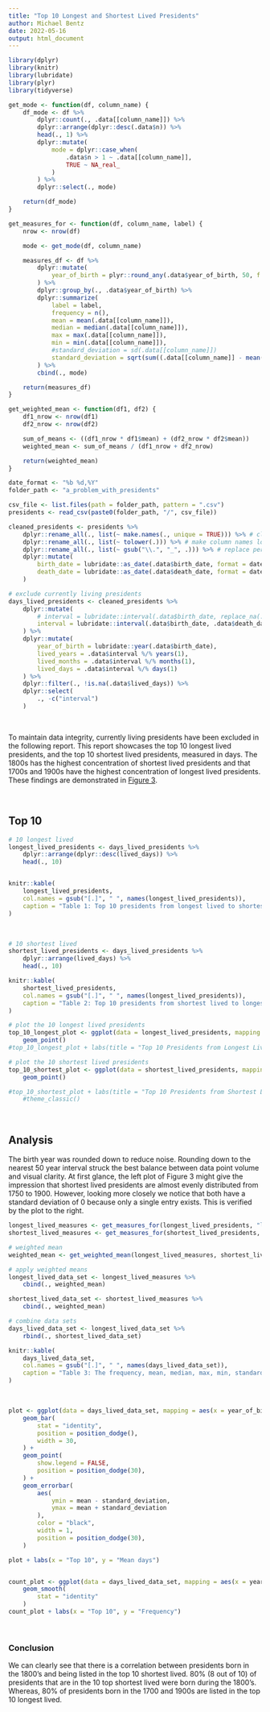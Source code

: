 ```yaml
---
title: "Top 10 Longest and Shortest Lived Presidents"
author: Michael Bentz
date: 2022-05-16
output: html_document
---
```


```r
library(dplyr)
library(knitr)
library(lubridate)
library(plyr)
library(tidyverse)

get_mode <- function(df, column_name) {
    df_mode <- df %>%
        dplyr::count(., .data[[column_name]]) %>%
        dplyr::arrange(dplyr::desc(.data$n)) %>%
        head(., 1) %>%
        dplyr::mutate(
            mode = dplyr::case_when(
                .data$n > 1 ~ .data[[column_name]],
                TRUE ~ NA_real_
            )
        ) %>%
        dplyr::select(., mode)

    return(df_mode)
}

get_measures_for <- function(df, column_name, label) {
    nrow <- nrow(df)

    mode <- get_mode(df, column_name)

    measures_df <- df %>% 
        dplyr::mutate(
            year_of_birth = plyr::round_any(.data$year_of_birth, 50, f = floor)
        ) %>%
        dplyr::group_by(., .data$year_of_birth) %>%
        dplyr::summarize(
            label = label,
            frequency = n(),
            mean = mean(.data[[column_name]]),
            median = median(.data[[column_name]]),
            max = max(.data[[column_name]]),
            min = min(.data[[column_name]]),
            #standard_deviation = sd(.data[[column_name]])
            standard_deviation = sqrt(sum((.data[[column_name]] - mean(.data[[column_name]]))^2 / (nrow - 1)))
        ) %>%
        cbind(., mode)

    return(measures_df)
}

get_weighted_mean <- function(df1, df2) {
    df1_nrow <- nrow(df1)
    df2_nrow <- nrow(df2)

    sum_of_means <- ((df1_nrow * df1$mean) + (df2_nrow * df2$mean))
    weighted_mean <- sum_of_means / (df1_nrow + df2_nrow)

    return(weighted_mean)
}

date_format <- "%b %d,%Y"
folder_path <- "a_problem_with_presidents"

csv_file <- list.files(path = folder_path, pattern = ".csv")
presidents <- read_csv(paste0(folder_path, "/", csv_file))
```

```r
cleaned_presidents <- presidents %>%
    dplyr::rename_all(., list(~ make.names(., unique = TRUE))) %>% # clean column names replacing space (' ') with .
    dplyr::rename_all(., list(~ tolower(.))) %>% # make column names lowercase
    dplyr::rename_all(., list(~ gsub("\\.", "_", .))) %>% # replace period (.) with underscore (_)
    dplyr::mutate(
        birth_date = lubridate::as_date(.data$birth_date, format = date_format), # change to date type
        death_date = lubridate::as_date(.data$death_date, format = date_format) # change to date type
    )

# exclude currently living presidents
days_lived_presidents <- cleaned_presidents %>%
    dplyr::mutate(
        # interval = lubridate::interval(.data$birth_date, replace_na(.data$death_date, lubridate::today())) # precalculate interval
        interval = lubridate::interval(.data$birth_date, .data$death_date) # precalculate interval
    ) %>%
    dplyr::mutate(
        year_of_birth = lubridate::year(.data$birth_date),
        lived_years = .data$interval %/% years(1),
        lived_months = .data$interval %/% months(1),
        lived_days = .data$interval %/% days(1)
    ) %>%
    dplyr::filter(., !is.na(.data$lived_days)) %>%
    dplyr::select(
        ., -c("interval")
    )
```

<br />

To maintain data integrity, currently living presidents have been excluded in the following report. This report showcases the top 10 longest lived presidents, and the top 10 shortest lived presidents, measured in days. The 1800s has the highest concentration of shortest lived presidents and that 1700s and 1900s have the highest concentration of longest lived presidents. These findings are demonstrated in [Figure 3](#analysis).

<br />

## Top 10

```r
# 10 longest lived
longest_lived_presidents <- days_lived_presidents %>%
    dplyr::arrange(dplyr::desc(lived_days)) %>%
    head(., 10)


knitr::kable(
    longest_lived_presidents, 
    col.names = gsub("[.]", " ", names(longest_lived_presidents)),
    caption = "Table 1: Top 10 presidents from longest lived to shortest lived"
)
```

<br />

```r
# 10 shortest lived
shortest_lived_presidents <- days_lived_presidents %>%
    dplyr::arrange(lived_days) %>%
    head(., 10)

knitr::kable(
    shortest_lived_presidents, 
    col.names = gsub("[.]", " ", names(longest_lived_presidents)),
    caption = "Table 2: Top 10 presidents from shortest lived to longest lived"
)

```


```r
# plot the 10 longest lived presidents
top_10_longest_plot <- ggplot(data = longest_lived_presidents, mapping = aes(x = year_of_birth, y = lived_years)) +
    geom_point()
#top_10_longest_plot + labs(title = "Top 10 Presidents from Longest Lived to Shortest Lived", x = "Birth year", y = "Lived years") #+
```

```r


# plot the 10 shortest lived presidents
top_10_shortest_plot <- ggplot(data = shortest_lived_presidents, mapping = aes(x = year_of_birth, y = lived_years)) +
    geom_point()

#top_10_shortest_plot + labs(title = "Top 10 Presidents from Shortest Lived to Longest Lived", x = "Birth year", y = "Lived years") #+
    #theme_classic()
```

<br />

## Analysis
The birth year was rounded down to reduce noise. Rounding down to the nearest 50 year interval struck the best balance between data point volume and visual clarity.  At first glance, the left plot of Figure 3 might give the impression that shortest lived presidents are almost evenly distributed from 1750 to 1900. However, looking more closely we notice that both have a standard deviation of 0 because only a single entry exists. This is verified by the plot to the right. 


```r
longest_lived_measures <- get_measures_for(longest_lived_presidents, "lived_days", "longest_lived")
shortest_lived_measures <- get_measures_for(shortest_lived_presidents, "lived_days", "shortest_lived")

# weighted mean
weighted_mean <- get_weighted_mean(longest_lived_measures, shortest_lived_measures)

# apply weighted means
longest_lived_data_set <- longest_lived_measures %>%
    cbind(., weighted_mean)

shortest_lived_data_set <- shortest_lived_measures %>%
    cbind(., weighted_mean)

# combine data sets
days_lived_data_set <- longest_lived_data_set %>%
    rbind(., shortest_lived_data_set)

knitr::kable(
    days_lived_data_set, 
    col.names = gsub("[.]", " ", names(days_lived_data_set)),
    caption = "Table 3: The frequency, mean, median, max, min, standard deviation, mode, and weighted mean of the top 10 longest and shortest days lived"
)
```

<br />

```r

plot <- ggplot(data = days_lived_data_set, mapping = aes(x = year_of_birth, y = mean, fill = label, color = label)) + # , y = year_of_birth)) +
    geom_bar(
        stat = "identity",
        position = position_dodge(),
        width = 30,
    ) +
    geom_point(
        show.legend = FALSE,
        position = position_dodge(30),
    ) +
    geom_errorbar(
        aes(
            ymin = mean - standard_deviation,
            ymax = mean + standard_deviation
        ),
        color = "black",
        width = 1,
        position = position_dodge(30),
    )

plot + labs(x = "Top 10", y = "Mean days")


count_plot <- ggplot(data = days_lived_data_set, mapping = aes(x = year_of_birth, y = frequency, fill = label, color = label)) + # , y = year_of_birth)) +
    geom_smooth(
        stat = "identity"
    )
count_plot + labs(x = "Top 10", y = "Frequency")
```

<br />

### Conclusion
We can clearly see that there is a correlation between presidents born in the 1800's and being listed in the top 10 shortest lived. 80% (8 out of 10) of presidents that are in the 10 top shortest lived were born during the 1800's. Whereas, 80% of presidents born in the 1700 and 1900s are listed in the top 10 longest lived.
